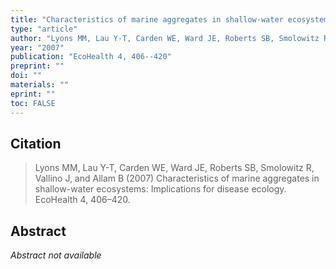```yaml
---
title: "Characteristics of marine aggregates in shallow-water ecosystems: Implications for disease ecology"
type: "article"
author: "Lyons MM, Lau Y-T, Carden WE, Ward JE, Roberts SB, Smolowitz R, Vallino J, and Allam B"
year: "2007"
publication: "EcoHealth 4, 406--420"
preprint: ""
doi: ""
materials: ""
eprint: ""
toc: FALSE
---
```


## Citation

> Lyons MM, Lau Y-T, Carden WE, Ward JE, Roberts SB, Smolowitz R, Vallino J, and Allam B (2007) Characteristics of marine aggregates in shallow-water ecosystems: Implications for disease ecology. EcoHealth 4, 406--420. 

## Abstract

*Abstract not available*
